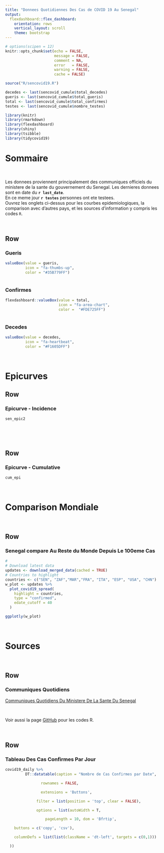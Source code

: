 ```yaml
---
title: "Donnees Quotidiennes Des Cas de COVID 19 Au Senegal"   
output:
  flexdashboard::flex_dashboard:
    orientation: rows
    vertical_layout: scroll
    theme: bootstrap
---
```


```r
# options(scipen = 12)
knitr::opts_chunk$set(echo = FALSE,
                      message = FALSE,
                      comment = NA,
                      error   = FALSE,
                      warning = FALSE,
                      cache = FALSE)

source("R/sencovid19.R")

decedes <- last(sencovid_cumule$total_decedes) 
gueris <- last(sencovid_cumule$total_gueris) 
total <- last(sencovid_cumule$total_confirmes)
testes <- last(sencovid_cumule$nombre_testes)

library(knitr)
library(rmarkdown)
library(flexdashboard)
library(shiny)
library(tsibble)
library(tidycovid19)

```


Sommaire
=====================================

</br>

  Les donnees proviennent principalement des communiques officiels du ministere de la sante du gouvernement du Senegal. 
  Les dernieres donnees sont en date du __`r last_date `__.   
  En ce meme jour __`r testes `__ personnes ont ete testees.   
  Ouvrez les onglets ci-dessus pour les courbes epidemiologiques, la comparison avec d'autres pays, et les sources d'information y compris les codes `R`. 
  
</br>


 
    
Row
-------------------------------------   



### Gueris  
    
```r
valueBox(value = gueris,
         icon = "fa-thumbs-up",
         color = "#35B779FF")
 

```

### Confirmes  
    
```r
flexdashboard::valueBox(value = total,
                        icon = "fa-area-chart",
                        color =  "#FDE725FF")
 

```


### Decedes  

```r
valueBox(value = decedes,
         icon = "fa-heartbeat",
         color = "#F1605DFF")

```

</br>


Epicurves
=====================================


Row
------------------------------------- 

### Epicurve - Incidence 


```r

sen_epic2

  

```

</br>

Row
-------------------------------------   

### Epicurve - Cumulative


```r

cum_epi

```

</br>

Comparison Mondiale
=====================================   

</br>

Row
-------------------------------------   

### Senegal compare Au Reste du Monde Depuis Le 100eme Cas

```r
# 
# Download latest data
updates <- download_merged_data(cached = TRUE)
# Countries to highlight
countries <- c("SEN", "ZAF","MAR","FRA", "ITA", "ESP", "USA", "CHN")
w_plot <- updates %>%
  plot_covid19_spread(
    highlight = countries,
    type = "confirmed",
    edate_cutoff = 40
  )

ggplotly(w_plot)

```


</br>

Sources
=====================================   

</br>

Row
-------------------------------------   

### Communiques Quotidiens  

[Communiques Quotidiens Du Ministere De La Sante Du Senegal](http://www.sante.gouv.sn/Pr%C3%A9sentation/coronavirus-informations-officielles-et-quotidiennes-du-msas){target="_blank"}

</br>

Voir aussi la page [GitHub](https://github.com/epinotes/sencovid19) pour les codes R.

</br>

Row
-------------------------------------   

### Tableau Des Cas Confirmes Par Jour


```r
covid19_daily %>% 
         DT::datatable(caption = "Nombre de Cas Confirmes par Date",

                rownames = FALSE,

                extensions = 'Buttons',

              filter = list(position = 'top', clear = FALSE),

              options = list(autoWidth = T,

                  pageLength = 10, dom = 'Bfrtip',

    buttons = c('copy', 'csv'),

    columnDefs = list(list(className = 'dt-left', targets = c(0,1)))

  ))
```


